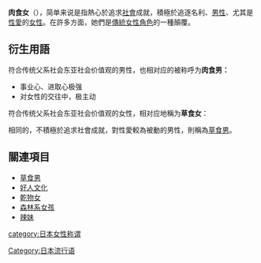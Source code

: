{{noteTA
|1=zh-hans:干;zh-hant:乾
}}
{{notability unreferenced|time=2011-01-14T15:58:43+00:00}}
'''肉食女'''（{{jpn|j=肉食系女子|hg=にくしょくけいじょし|rm=Nikushokukei Joshi}}），简单来说是指熱心於追求[[社會|社會]]成就，積極於追逐名利、[[男性|男性]]、尤其是[[性愛|性愛]]的[[女性|女性]]。在許多方面，她們是[[傳統|傳統]][[性別角色|女性角色]]的一種顛覆。

==衍生用語==
符合传统父系社会东亚社会价值观的男性，也相对应的被称呼为'''肉食男：'''

* 事业心、进取心极强
* 对女性的交往中，极主动

符合传统父系社会东亚社会价值观的女性，相对应地稱为'''草食女'''：

相同的，不積極於追求社會成就，對性愛較為被動的男性，則稱為[[草食男|草食男]]。

==關連項目==
* [[草食男|草食男]]
* [[好人文化|好人文化]]
* [[乾物女|乾物女]]
* [[森林系女孩|森林系女孩]]
* [[辣妹|辣妹]]

[[category:日本女性称谓|category:日本女性称谓]]
[[Category:日本流行语|Category:日本流行语]]